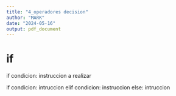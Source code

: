 ```yaml
---
title: "4_operadores decision"
author: "MARK"
date: "2024-05-16"
output: pdf_document
---
```


# if

if condicion:
  instruccion a realizar

if condicion:
  intruccion
elif condicion:
  instruccion
else:
  intruccion


